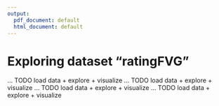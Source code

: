 ```yaml
---
output:
  pdf_document: default
  html_document: default
---
```

# Exploring dataset "ratingFVG" 
 
... TODO load data + explore + visualize
... TODO load data + explore + visualize
... TODO load data + explore + visualize
... TODO load data + explore + visualize

 
